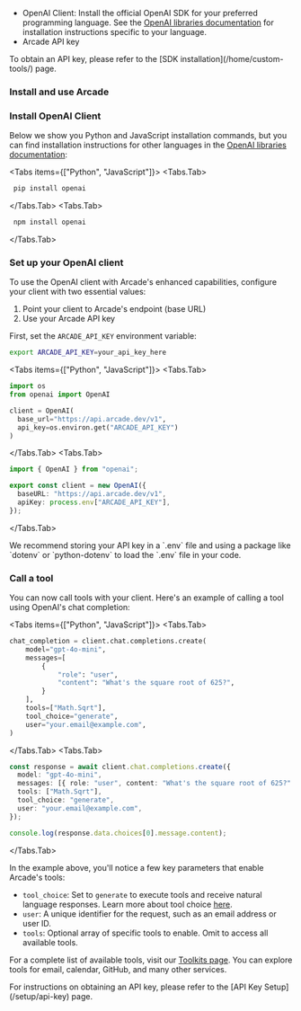 
- OpenAI Client: Install the official OpenAI SDK for your preferred programming language. See the [OpenAI libraries documentation](https://platform.openai.com/docs/libraries) for installation instructions specific to your language.
- Arcade API key

<Tip>
  To obtain an API key, please refer to the [SDK
  installation](/home/custom-tools/) page.
</Tip>

### Install and use Arcade

<Steps>

### Install OpenAI Client

Below we show you Python and JavaScript installation commands, but you can find installation instructions for other languages in the [OpenAI libraries documentation](https://platform.openai.com/docs/libraries):

<Tabs items={["Python", "JavaScript"]}> <Tabs.Tab>

```bash
 pip install openai
```

</Tabs.Tab> <Tabs.Tab>

```bash
 npm install openai
```

</Tabs.Tab> </Tabs>

### Set up your OpenAI client

To use the OpenAI client with Arcade's enhanced capabilities, configure your client with two essential values:

1. Point your client to Arcade's endpoint (base URL)
2. Use your Arcade API key

First, set the `ARCADE_API_KEY` environment variable:
```bash
export ARCADE_API_KEY=your_api_key_here
```

<Tabs items={["Python", "JavaScript"]}> <Tabs.Tab>

```python
import os
from openai import OpenAI

client = OpenAI(
  base_url="https://api.arcade.dev/v1",
  api_key=os.environ.get("ARCADE_API_KEY")
)

```

</Tabs.Tab> <Tabs.Tab>

```typescript
import { OpenAI } from "openai";

export const client = new OpenAI({
  baseURL: "https://api.arcade.dev/v1",
  apiKey: process.env["ARCADE_API_KEY"],
});
```

</Tabs.Tab> </Tabs>

<Note>
  We recommend storing your API key in a `.env` file and using a package like `dotenv` or `python-dotenv` to load the `.env` file in your code.
</Note>

### Call a tool

You can now call tools with your client. Here's an example of calling a tool using OpenAI's chat completion:

<Tabs items={["Python", "JavaScript"]}> <Tabs.Tab>

```python
chat_completion = client.chat.completions.create(
    model="gpt-4o-mini",
    messages=[
        {
            "role": "user",
            "content": "What's the square root of 625?",
        }
    ],
    tools=["Math.Sqrt"],
    tool_choice="generate",
    user="your.email@example.com",
)
```

</Tabs.Tab> <Tabs.Tab>

```typescript
const response = await client.chat.completions.create({
  model: "gpt-4o-mini",
  messages: [{ role: "user", content: "What's the square root of 625?" }],
  tools: ["Math.Sqrt"],
  tool_choice: "generate",
  user: "your.email@example.com",
});

console.log(response.data.choices[0].message.content);
```

</Tabs.Tab> </Tabs>

In the example above, you'll notice a few key parameters that enable Arcade's tools:

- `tool_choice`: Set to `generate` to execute tools and receive natural language responses. Learn more about tool choice [here](/home/use-tools/tool-choice).
- `user`: A unique identifier for the request, such as an email address or user ID.
- `tools`: Optional array of specific tools to enable. Omit to access all available tools.

For a complete list of available tools, visit our [Toolkits page](/toolkits). You can explore tools for email, calendar, GitHub, and many other services.

</Steps>

<Tip>
  For instructions on obtaining an API key, please refer to the [API Key
  Setup](/setup/api-key) page.
</Tip>

